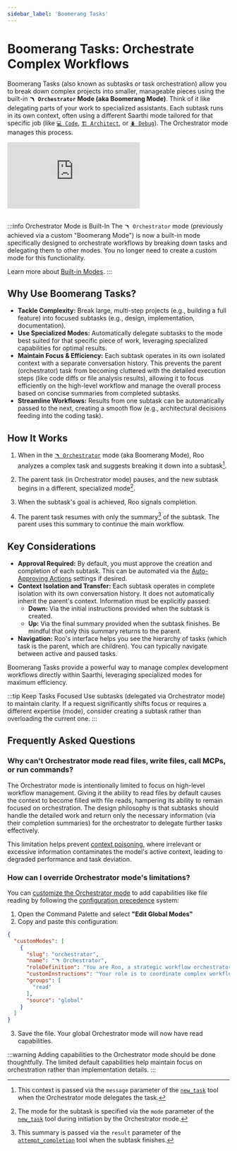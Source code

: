 ```yaml
---
sidebar_label: 'Boomerang Tasks'
---
```


# Boomerang Tasks: Orchestrate Complex Workflows

Boomerang Tasks (also known as subtasks or task orchestration) allow you to break down complex projects into smaller, manageable pieces using the built-in **`🪃 Orchestrator` Mode (aka Boomerang Mode)**. Think of it like delegating parts of your work to specialized assistants. Each subtask runs in its own context, often using a different Saarthi mode tailored for that specific job (like [`💻 Code`](/basic-usage/using-modes#code-mode-default), [`🏗️ Architect`](/basic-usage/using-modes#architect-mode), or [`🪲 Debug`](/basic-usage/using-modes#debug-mode)). The Orchestrator mode manages this process.

<div style={{ position: 'relative', paddingBottom: '56.25%', height: 0, overflow: 'hidden' }}>
  <iframe
    src="https://www.youtube.com/embed/RX862U09fnE"
    style={{
      position: 'absolute',
      top: 0,
      left: 0,
      width: '100%',
      height: '100%',
    }}
    frameBorder="0"
    allow="autoplay; encrypted-media"
    allowFullScreen
  ></iframe>
</div>

<br />

:::info Orchestrator Mode is Built-In
The `🪃 Orchestrator` mode (previously achieved via a custom "Boomerang Mode") is now a built-in mode specifically designed to orchestrate workflows by breaking down tasks and delegating them to other modes. You no longer need to create a custom mode for this functionality.

Learn more about [Built-in Modes](/basic-usage/using-modes#built-in-modes).
:::

## Why Use Boomerang Tasks?

-   **Tackle Complexity:** Break large, multi-step projects (e.g., building a full feature) into focused subtasks (e.g., design, implementation, documentation).
-   **Use Specialized Modes:** Automatically delegate subtasks to the mode best suited for that specific piece of work, leveraging specialized capabilities for optimal results.
-   **Maintain Focus & Efficiency:** Each subtask operates in its own isolated context with a separate conversation history. This prevents the parent (orchestrator) task from becoming cluttered with the detailed execution steps (like code diffs or file analysis results), allowing it to focus efficiently on the high-level workflow and manage the overall process based on concise summaries from completed subtasks.
-   **Streamline Workflows:** Results from one subtask can be automatically passed to the next, creating a smooth flow (e.g., architectural decisions feeding into the coding task).

## How It Works

1.  When in the [`🪃 Orchestrator`](/basic-usage/using-modes#orchestrator-mode-aka-boomerang-mode) mode (aka Boomerang Mode), Roo analyzes a complex task and suggests breaking it down into a subtask[^1].

2.  The parent task (in Orchestrator mode) pauses, and the new subtask begins in a different, specialized mode[^2].
3.  When the subtask's goal is achieved, Roo signals completion.
4.  The parent task resumes with only the summary[^3] of the subtask. The parent uses this summary to continue the main workflow.

## Key Considerations

-   **Approval Required:** By default, you must approve the creation and completion of each subtask. This can be automated via the [Auto-Approving Actions](/features/auto-approving-actions#subtasks) settings if desired.
-   **Context Isolation and Transfer:** Each subtask operates in complete isolation with its own conversation history. It does not automatically inherit the parent's context. Information must be explicitly passed:
    *   **Down:** Via the initial instructions provided when the subtask is created.
    *   **Up:** Via the final summary provided when the subtask finishes. Be mindful that only this summary returns to the parent.
-   **Navigation:** Roo's interface helps you see the hierarchy of tasks (which task is the parent, which are children). You can typically navigate between active and paused tasks.

Boomerang Tasks provide a powerful way to manage complex development workflows directly within Saarthi, leveraging specialized modes for maximum efficiency.

:::tip Keep Tasks Focused
Use subtasks (delegated via Orchestrator mode) to maintain clarity. If a request significantly shifts focus or requires a different expertise (mode), consider creating a subtask rather than overloading the current one.
:::

## Frequently Asked Questions

### Why can't Orchestrator mode read files, write files, call MCPs, or run commands?

The Orchestrator mode is intentionally limited to focus on high-level workflow management. Giving it the ability to read files by default causes the context to become filled with file reads, hampering its ability to remain focused on orchestration. The design philosophy is that subtasks should handle the detailed work and return only the necessary information (via their completion summaries) for the orchestrator to delegate further tasks effectively.

This limitation helps prevent [context poisoning](/advanced-usage/context-poisoning), where irrelevant or excessive information contaminates the model's active context, leading to degraded performance and task deviation.

### How can I override Orchestrator mode's limitations?

You can [customize the Orchestrator mode](/features/custom-modes) to add capabilities like file reading by following the [configuration precedence](/features/custom-modes#configuration-precedence) system:

1. Open the Command Palette and select **"Edit Global Modes"**
2. Copy and paste this configuration:

```json
{
  "customModes": [
    {
      "slug": "orchestrator",
      "name": "🪃 Orchestrator",
      "roleDefinition": "You are Roo, a strategic workflow orchestrator who coordinates complex tasks by delegating them to appropriate specialized modes. You have a comprehensive understanding of each mode's capabilities and limitations, allowing you to effectively break down complex problems into discrete tasks that can be solved by different specialists.",
      "customInstructions": "Your role is to coordinate complex workflows by delegating tasks to specialized modes. As an orchestrator, you should:\n\n1. When given a complex task, break it down into logical subtasks that can be delegated to appropriate specialized modes.\n\n2. For each subtask, use the `new_task` tool to delegate. Choose the most appropriate mode for the subtask's specific goal and provide comprehensive instructions in the `message` parameter. These instructions must include:\n    *   All necessary context from the parent task or previous subtasks required to complete the work.\n    *   A clearly defined scope, specifying exactly what the subtask should accomplish.\n    *   An explicit statement that the subtask should *only* perform the work outlined in these instructions and not deviate.\n    *   An instruction for the subtask to signal completion by using the `attempt_completion` tool, providing a concise yet thorough summary of the outcome in the `result` parameter, keeping in mind that this summary will be the source of truth used to keep track of what was completed on this project. \n    *   A statement that these specific instructions supersede any conflicting general instructions the subtask's mode might have.\n\n3. Track and manage the progress of all subtasks. When a subtask is completed, analyze its results and determine the next steps.\n\n4. Help the user understand how the different subtasks fit together in the overall workflow. Provide clear reasoning about why you're delegating specific tasks to specific modes.\n\n5. When all subtasks are completed, synthesize the results and provide a comprehensive overview of what was accomplished.\n\n6. Ask clarifying questions when necessary to better understand how to break down complex tasks effectively.\n\n7. Suggest improvements to the workflow based on the results of completed subtasks.\n\nUse subtasks to maintain clarity. If a request significantly shifts focus or requires a different expertise (mode), consider creating a subtask rather than overloading the current one.",
      "groups": [
        "read"
      ],
      "source": "global"
    }
  ]
}
```

3. Save the file. Your global Orchestrator mode will now have read capabilities.

:::warning
Adding capabilities to the Orchestrator mode should be done thoughtfully. The limited default capabilities help maintain focus on orchestration rather than implementation details.
:::


[^1]: This context is passed via the `message` parameter of the [`new_task`](/advanced-usage/available-tools/new-task) tool when the Orchestrator mode delegates the task.
[^2]: The mode for the subtask is specified via the `mode` parameter of the [`new_task`](/advanced-usage/available-tools/new-task) tool during initiation by the Orchestrator mode.
[^3]: This summary is passed via the `result` parameter of the [`attempt_completion`](/advanced-usage/available-tools/attempt-completion) tool when the subtask finishes.